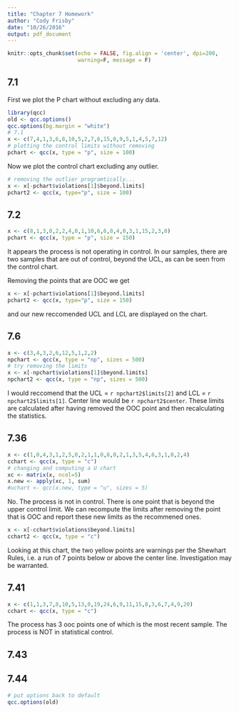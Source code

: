 ```yaml
---
title: "Chapter 7 Homework"
author: "Cody Frisby"
date: "10/26/2016"
output: pdf_document
---
```


```r
knitr::opts_chunk$set(echo = FALSE, fig.align = 'center', dpi=200, 
                      warning=F, message = F)
```

## 7.1  

First we plot the P chart without excluding any data.  

```r
library(qcc)
old <- qcc.options()
qcc.options(bg.margin = "white")
# 7.1
x <- c(7,4,1,3,6,8,10,5,2,7,6,15,0,9,5,1,4,5,7,12)
# plotting the control limits without removing
pchart <- qcc(x, type = "p", size = 100)


```

Now we plot the control chart excluding any outlier.  

```r
# removing the outlier programtically...
x <- x[-pchart$violations[1]$beyond.limits]
pchart2 <- qcc(x, type="p", size = 100)
```


## 7.2  

```r
x <- c(8,1,3,0,2,2,4,0,1,10,6,6,0,4,0,3,1,15,2,3,0)
pchart <- qcc(x, type = "p", size = 150)
```

It appears the process is not operating in control.  In our samples, there are two samples that are out of control, beyond the UCL, as can be seen from the control chart.  

Removing the points that are OOC we get
```r
x <- x[-pchart$violations[1]$beyond.limits]
pchart2 <- qcc(x, type="p", size = 150)
```

and our new reccomended UCL and LCL are displayed on the chart.  

## 7.6  

```r
x <- c(3,4,3,2,6,12,5,1,2,2)
npchart <- qcc(x, type = "np", sizes = 500)
# try removing the limits
x <- x[-npchart$violations[1]$beyond.limits]
npchart2 <- qcc(x, type = "np", sizes = 500)
```

I would reccomend that the UCL = `r npchart2$limits[2]` and LCL = `r npchart2$limits[1]`.  Center line would be `r npchart2$center`.   These limits are calculated after having removed the OOC point and then recalculating the statistics.  

## 7.36  

```r
x <- c(1,0,4,3,1,2,5,0,2,1,1,0,8,0,2,1,3,5,4,6,3,1,0,2,4)
cchart <- qcc(x, type = "c")
# changing and computing a U chart
xc <- matrix(x, ncol=5)
x.new <- apply(xc, 1, sum)
#uchart <- qcc(x.new, type = "u", sizes = 5)
```

No.  The process is not in control.  There is one point that is beyond the upper control limit.  We can recompute the limits after removing the point that is OOC and report these new limits as the recommened ones.  

```r
x <- x[-cchart$violations$beyond.limits]
cchart2 <- qcc(x, type = "c")
```

Looking at this chart, the two yellow points are warnings per the Shewhart Rules, i.e. a run of 7 points below or above the center line.  Investigation may be warranted.  

## 7.41  

```r
x <- c(1,1,3,7,8,10,5,13,0,19,24,6,9,11,15,8,3,6,7,4,9,20)
cchart <- qcc(x, type = "c")

```

The process has 3 ooc points one of which is the most recent sample.  The process is NOT in statistical control.  

## 7.43  


## 7.44  

```r
# put options back to default
qcc.options(old)
```

